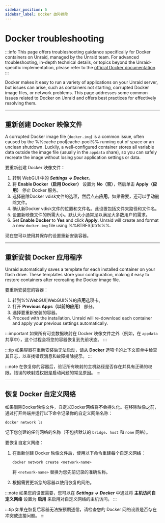 ```yaml
---
sidebar_position: 5
sidebar_label: Docker 故障排除
---
```


# Docker troubleshooting

:::info
This page offers troubleshooting guidance specifically for Docker containers on Unraid, managed by the Unraid team. For advanced troubleshooting, in-depth technical details, or topics beyond the Unraid-specific implementation, please refer to the [official Docker documentation](https://docs.docker.com/).
:::

Docker makes it easy to run a variety of applications on your Unraid server, but issues can arise, such as containers not starting, corrupted Docker image files, or network problems. This page addresses some common issues related to Docker on Unraid and offers best practices for effectively resolving them.

---

## 重新创建 Docker 映像文件

A corrupted Docker image file (`docker.img`) is a common issue, often caused by the %%cache pool|cache-pool%% running out of space or an unclean shutdown. Luckily, a well-configured container stores all variable data outside the image file (usually in the `appdata` share), so you can safely recreate the image without losing your application settings or data.

要重新创建 Docker 映像文件：

1. 转到 WebGUI 中的 ***Settings → Docker***。
2. 将 **Enable Docker（启用 Docker）** 设置为 **No（否）**，然后单击 **Apply（应用）** 停止 Docker 服务。
3. 选择删除Docker vdisk文件的选项，然后点击**应用**。如果需要，还可以手动删除文件。
4. 确认新Docker vdisk文件的位置和文件名。此设置包括文件夹路径和文件名。
5. 设置新映像文件的所需大小。默认大小通常足以满足大多数用户的需求。
6. Set **Enable Docker** to **Yes** and click **Apply**. Unraid will create and format a new `docker.img` file using %%BTRFS|btrfs%%.

现在您可以使用其保存的设置重新安装容器。

---

## 重新安装 Docker 应用程序

Unraid automatically saves a template for each installed container on your flash drive. These templates store your configuration, making it easy to restore containers after recreating the Docker image file.

要重新安装您的容器：

1. 转到%%WebGUI|WebGUI%%的**应用**选项卡。
2. 打开 **Previous Apps（以前的应用）** 部分。
3. 选择要重新安装的容器。
4. Proceed with the installation. Unraid will re-download each container and apply your previous settings automatically.

:::important
如果所有可变数据映射在 Docker 映像文件之外（例如，在 `appdata` 共享中），这个过程会将您的容器恢复到先前状态。
:::

:::tip
如果容器在重新安装后无法启动，请从 **Docker** 选项卡的上下文菜单中检查其日志，以查找错误消息和故障排除提示。
:::

:::note
在恢复你的容器后，验证所有映射的主机路径是否存在并具有正确的权限。错误的映射或权限是启动问题的常见原因。
:::

---

## 恢复 Docker 自定义网络

如果删除Docker映像文件，自定义Docker网络将不会持久化。在移除映像之前，通过打开终端并运行以下命令记录你的自定义网络名称：

```
docker network ls
```

记下您创建的任何网络的名称（不包括默认的 `bridge`、`host` 和 `none` 网络）。

要恢复自定义网络：

1. 在重新创建 Docker 映像文件后，使用以下命令重建每个自定义网络：

   ```
   docker network create <network-name>
   ```

   将 `<network-name>` 替换为您先前记录的准确名称。

2. 根据需要更新您的容器以使用恢复的网络。

:::note
如果您的设置需要，您可以在 ***Settings → Docker*** 中通过将 **主机访问自定义网络** 设置为 **启用** 来启用对自定义网络的主机访问。
:::

:::tip
如果在恢复后容器无法按预期通信，请检查您的 Docker 网络设置是否存在冲突或连接问题。
:::
